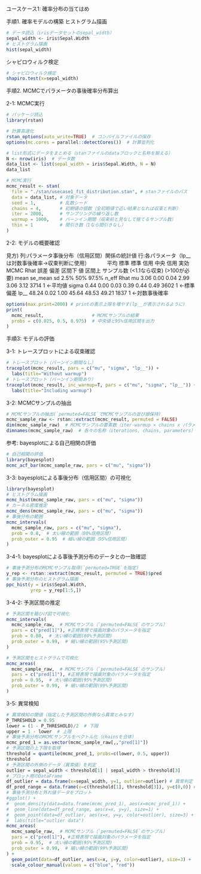 ユースケース1: 確率分布の当てはめ

手順1. 確率モデルの構築
ヒストグラム描画
```r
# データ読込（irisデータセットのsepal_width）
sepal_width <- iris$Sepal.Width
# ヒストグラム描画
hist(sepal_width)
```
シャピロウィルク検定
```r
# シャピロウィルク検定
shapiro.test(x=sepal_width)
```
手順2. MCMCでパラメータの事後確率分布算出

2-1: MCMC実行
```r
# パッケージ読込
library(rstan)

# 計算高速化
rstan_options(auto_write=TRUE)  # コンパイルファイルの保存
options(mc.cores = parallel::detectCores())  # 計算並列化

# list形式にデータをまとめる（stanファイルのdataブロックと名称を揃える）
N <- nrow(iris)  # データ数
data_list <- list(sepal_width = iris$Sepal.Width, N = N)
data_list

# MCMC実行
mcmc_result <- stan(
  file = "./stan/usecase1_fit_distribution.stan", # stanファイルのパス
  data = data_list, # 対象データ
  seed = 1,         # 乱数シード
  chains = 4,       # 初期値の個数（全初期値で近い結果となれば収束と判断）
  iter = 2000,      # サンプリングの繰り返し数
  warmup = 1000,    # バーンイン期間（収束前と見なして捨てるサンプル数）
  thin = 1          # 間引き数（1なら間引きなし）
)
```
2-2: モデルの概要確認

見方) 
列:パラメータ事後分布（信用区間）関係の統計値
行:各パラメータ（lp__は対数事後確率→収束判断に使用）
　　　平均   標準  標準  信用  中央 信用 実効MCMC   Rhat
             誤差  偏差  区間下 値 区間上 サンプル数 (<1.1なら収束)
                                        (>100が必要)
       mean se_mean   sd  2.5%   50% 97.5% n_eff Rhat
mu     3.06    0.00 0.04  2.99  3.06  3.12  3714    1 ←平均値
sigma  0.44    0.00 0.03  0.39  0.44  0.49  3602    1 ←標準偏差
lp__  48.24    0.02 1.00 45.64 48.53 49.21  1837    1 ←対数事後確率
```r
options(max.print=2000) # printの表示上限を増やす(lp__が表示されるように)
print(
  mcmc_result,                  # MCMCサンプルの結果
  probs = c(0.025, 0.5, 0.975)  # 中央値と95%信用区間を出力
)
```
手順3: モデルの評価

3-1: トレースプロットによる収束確認
```r
# トレースプロット（バーンイン期間なし）
traceplot(mcmc_result, pars = c("mu", "sigma", "lp__")) +
  labs(title="Without warmup")
# トレースプロット（バーンイン期間あり）
traceplot(mcmc_result, inc_warmup=T, pars = c("mu", "sigma", "lp__")) +
  labs(title="Including warmup")
```
3-2: MCMCサンプルの抽出
```r
# MCMCサンプルの抽出(`permuted=FALSE`でMCMCサンプルの並び順保持)
mcmc_sample_raw <- rstan::extract(mcmc_result, permuted = FALSE)
dim(mcmc_sample_raw)  # MCMCサンプルの要素数（iter-warmup × chains x パラメータ数）
dimnames(mcmc_sample_raw)  # 各々の名称（iterations, chains, parameters）
```
参考: bayesplotによる自己相関の評価
```r
# 自己相関の評価
library(bayesplot)
mcmc_acf_bar(mcmc_sample_raw, pars = c("mu", "sigma"))
```
3-3: bayesplotによる事後分布（信用区間）の可視化
```r
library(bayesplot)
# ヒストグラム描画
mcmc_hist(mcmc_sample_raw, pars = c("mu", "sigma"))
# カーネル密度推定
mcmc_dens(mcmc_sample_raw, pars = c("mu", "sigma"))
# 事後分布の範囲
mcmc_intervals(
  mcmc_sample_raw, pars = c("mu", "sigma"),
  prob = 0.8,  # 太い線の範囲（80%信用区間）
  prob_outer = 0.95  # 細い線の範囲（95%信用区間）
)
```
3-4-1: bayesplotによる事後予測分布のデータとの一致確認
```r
# 事後予測分布のMCMCサンプル取得(`permuted=TRUE`を指定)
y_rep <- rstan::extract(mcmc_result, permuted = TRUE)$pred
# 事後予測分布のヒストグラム描画
ppc_hist(y = iris$Sepal.Width,
         yrep = y_rep[1:5,])
```
3-4-2: 予測区間の推定
```r
# 予測区間を箱ひげ図で可視化
mcmc_intervals(
  mcmc_sample_raw,  # MCMCサンプル（`permuted=FALSE`のサンプル）
  pars = c("pred[1]"), #正規表現で描画対象のパラメータを指定
  prob = 0.80,  # 太い線の範囲(80%予測区間)
  prob_outer = 0.99,  # 細い線の範囲(95%予測区間)
)

# 予測区間をヒストグラムで可視化
mcmc_areas(
  mcmc_sample_raw,  # MCMCサンプル（`permuted=FALSE`のサンプル）
  pars = c("pred[1]"), #正規表現で描画対象のパラメータを指定
  prob = 0.95,  # 太い線の範囲(95%予測区間)
  prob_outer = 0.99,  # 細い線の範囲(99%予測区間)
)
```
3-5: 異常検知
```r
# 異常検知の閾値（指定した予測区間の外側なら異常とみなす）
P_THRESHOLD = 0.95
lower = (1 - P_THRESHOLD)/2  # 下限
upper = 1 - lower  # 上限
# 事後予測分布のMCMCサンプルをベクトル化（chainsを合体）
mcmc_pred_1 = as.vector(mcmc_sample_raw[,,"pred[1]"])
# 予測区間の上下限を取得
threshold = quantile(mcmc_pred_1, probs=c(lower, 0.5, upper))
threshold
# 予測区間の外側のデータ（異常値）を判定
outlier = sepal_width < threshold[1] | sepal_width > threshold[3]
# プロット用のDataFrame
df_outlier = data.frame(x=sepal_width, y=1, outlier=outlier) # 異常判定
df_pred_range = data.frame(x=c(threshold[1], threshold[3]), y=c(0,0)) # 予測区間
# 事後予測分布と外れ値データをプロット
#ggplot() +
#  geom_density(data=data.frame(mcmc_pred_1), aes(x=mcmc_pred_1)) +
#  geom_line(data=df_pred_range, aes(x=x, y=y), size=1) +
#  geom_point(data=df_outlier, aes(x=x, y=y, color=outlier), size=3) + 
#  labs(title="outlier data")
mcmc_areas(
  mcmc_sample_raw,  # MCMCサンプル（`permuted=FALSE`のサンプル）
  pars = c("pred[1]"), #正規表現で描画対象のパラメータを指定
  prob = 0.95,  # 太い線の範囲(95%予測区間)
  prob_outer = 0.99,  # 細い線の範囲(99%予測区間)
) + 
  geom_point(data=df_outlier, aes(x=x, y=y, color=outlier), size=3) +
  scale_colour_manual(values = c("blue", "red"))
```